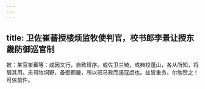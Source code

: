 ```yaml
---
---
---
```

title: 卫佐崔蕃授楼烦监牧使判官，校书郎李景让授东畿防御巡官制
---



敕：某官崔蕃等：咸因文行，自致班序。或佐卫兰锜，或典校蓬山，各从所知，将展其用。夫司牧垌野，备御都畿，所以班马政而遏寇虞也。兹皆重务，尔勉赞之！可依前件。